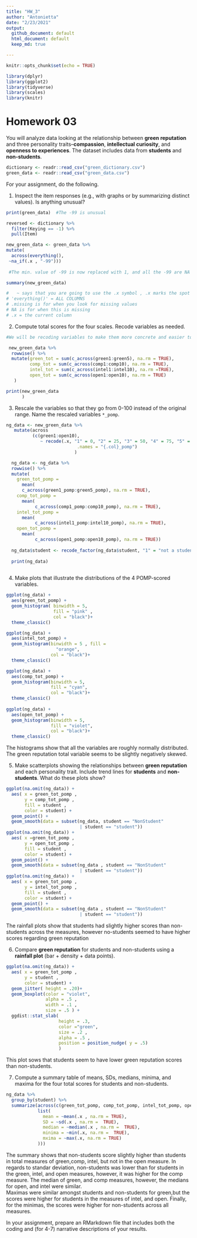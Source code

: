 ```yaml
---
title: "HW_3"
author: "Antonietta"
date: "2/23/2021"
output:   
  github_document: default
  html_document: default
  keep_md: true

---
```


```r

knitr::opts_chunk$set(echo = TRUE)

library(dplyr) 
library(ggplot2)
library(tidyverse)
library(scales)
library(knitr)

```

# Homework 03

You will analyze data looking at the relationship between **green reputation** and three personality traits--**compassion**, **intellectual curiosity**, and **openness to experiences**.
The dataset includes data from **students** and **non-students**.

```r
dictionary <- readr::read_csv("green_dictionary.csv")
green_data <- readr::read_csv("green_data.csv")

``` 

For your assignment, do the following.

  1. Inspect the item responses (e.g., with graphs or by summarizing distinct values). 
     Is anything unusual?
```r
print(green_data)  #The -99 is unusual 

reversed <- dictionary %>%
  filter(Keying == -1) %>%
  pull(Item)

new_green_data <- green_data %>%
mutate(
  across(everything(),
 ~na_if(.x , "-99")))
 
 #The min. value of -99 is now replaced with 1, and all the -99 are NA 

summary(new_green_data) 

#   ~ says that you are going to use the .x symbol , .x marks the spot 
# 'everything()' = ALL COLUMNS 
# .missing is for when you look for missing values 
# NA is for when this is missing 
# .x = the current column 
```


  2. Compute total scores for the four scales. 
     Recode variables as needed.
```r

#We will be recoding variables to make them more concrete and easier to read 

 new_green_data %>%
  rowwise() %>% 
  mutate(green_tot = sum(c_across(green1:green5), na.rm = TRUE),
         comp_tot = sum(c_across(comp1:comp10), na.rm = TRUE),
         intel_tot = sum(c_across(intel1:intel10), na.rm =TRUE),
         open_tot = sum(c_across(open1:open10), na.rm = TRUE)
   )

print(new_green_data
      )

```   


  3. Rescale the variables so that they go from 0-100 instead of the original range.
     Name the rescaled variables `*_pomp`.
```r

ng_data <- new_green_data %>% 
   mutate(across
          (c(green1:open10),
             ~ recode(.x, "1" = 0, "2" = 25, "3" = 50, "4" = 75, "5" = 100),
                           .names = "{.col}_pomp")
                          )

  ng_data <- ng_data %>% 
  rowwise() %>% 
  mutate(
    green_tot_pomp = 
      mean(
      c_across(green1_pomp:green5_pomp), na.rm = TRUE),
    comp_tot_pomp = 
      mean(
           c_across(comp1_pomp:comp10_pomp), na.rm = TRUE),
    intel_tot_pomp = 
      mean(
           c_across(intel1_pomp:intel10_pomp), na.rm = TRUE),
    open_tot_pomp = 
      mean(
           c_across(open1_pomp:open10_pomp), na.rm = TRUE))
  
  ng_data$student <- recode_factor(ng_data$student, "1" = "not a student", "2" = "student", .default = NULL)
  
  print(ng_data)
  

```




  4. Make plots that illustrate the distributions of the 4 POMP-scored variables.

```r
ggplot(ng_data) +
  aes(green_tot_pomp) +
  geom_histogram( binwidth = 5, 
                  fill = "pink" , 
                  col = "black")+
  theme_classic()

ggplot(ng_data) +
  aes(intel_tot_pomp) +
  geom_histogram(binwidth = 5 , fill = 
                   "orange", 
                 col = "black")+
  theme_classic()

ggplot(ng_data) +
  aes(comp_tot_pomp) +
  geom_histogram(binwidth = 5, 
                 fill = "cyan", 
                 col = "black")+
  theme_classic()
  
ggplot(ng_data) +
  aes(open_tot_pomp) +
  geom_histogram(binwidth = 5,
                 fill = "violet", 
                 col = "black")+
  theme_classic()
```  

The histograms show that all the variables are roughly normally distributed. The green reputation total variable seems to be slightly negatively skewed. 



  5. Make scatterplots showing the relationships between **green reputation** and each personality trait.
     Include trend lines for **students** and **non-students**.
     What do these plots show?
```r

ggplot(na.omit(ng_data)) +
  aes( x = green_tot_pomp ,
       y = comp_tot_pomp ,
       fill = student , 
       color = student) +
  geom_point() +
  geom_smooth(data = subset(ng_data, student == "NonStudent" 
                            | student == "student"))
ggplot(na.omit(ng_data)) +
  aes( x =green_tot_pomp ,
       y = open_tot_pomp ,
       fill = student , 
       color = student) +
  geom_point() +
  geom_smooth(data = subset(ng_data , student == "NonStudent" 
                            | student == "student"))
ggplot(na.omit(ng_data)) +
  aes( x = green_tot_pomp ,
       y = intel_tot_pomp ,
       fill = student , 
       color = student) +
  geom_point() +
  geom_smooth(data = subset(ng_data , student == "NonStudent" 
                            | student == "student"))
```  

The rainfall plots show that students had slightly higher scores than non-students across the measures, however no-students seemed to have higher scores regarding green reputation


  6. Compare **green reputation** for students and non-students using a **rainfall plot** (bar + density + data points).
```r
ggplot(na.omit(ng_data)) +
  aes( x = green_tot_pomp , 
       y = student , 
       color = student) +
  geom_jitter( height = .20)+
  geom_boxplot(color = "violet",
               alpha = .5 ,
               width = .1 , 
               size = .5 ) +  
  ggdist::stat_slab(
                    height = .3,
                    color ="green",
                    size = .2 ,
                    alpha = .5 ,
                    position = position_nudge( y = .5)
                    )
```


This plot sows that students seem to have lower green reputation scores than non-students.


  7. Compute a summary table of means, SDs, medians, minima, and maxima for the four total scores for students and non-students.
```r

ng_data %>%
  group_by(student) %>%
  summarize(across(c(green_tot_pomp, comp_tot_pomp, intel_tot_pomp, open_tot_pomp),
            list(
              mean = ~mean(.x , na.rm = TRUE),
              SD = ~sd(.x , na.rm =  TRUE), 
              median = ~median(.x , na.rm =  TRUE),
              minima = ~min(.x, na.rm =  TRUE), 
              mxima = ~max(.x, na.rm = TRUE)
            )))

``` 

The summary shows that non-students score slightly higher than students in total measures of green,comp, intel, but not in the open measure. 
In regards to standar deviation, non-students was lower than for students in the green, intel, and open measures, however, it was higher for the comp measure.
The median of green, and comp measures, however, the medians for open, and intel were similar.   
Maximas were similar amongst students and non-students for green,but the scores were higher for students in the measures of intel, and open. 
Finally, for the minimas, the scores were higher for non-students across all measures. 

In your assignment, prepare an RMarkdown file that includes both the coding and (for 4-7) narrative descriptions of your results.